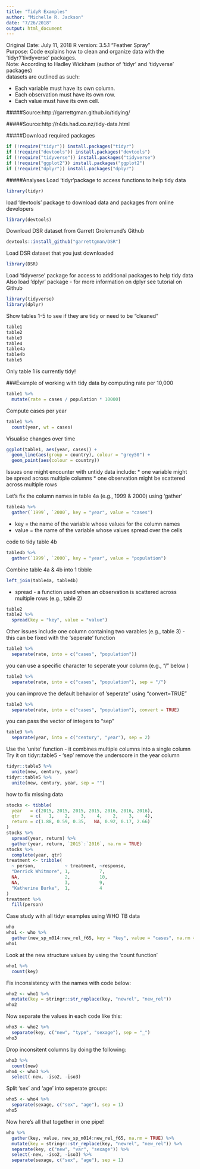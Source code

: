 ```yaml
---
title: "TidyR Examples"
author: "Michelle R. Jackson"
date: "7/26/2018"
output: html_document
---
```

Original Date: July 11, 2018 
R version: 3.5.1 "Feather Spray"  
Purpose: Code explains how to clean and organize data with the 'tidyr'/'tivdyverse' packages.  
Note: According to Hadley Wickham (author of 'tidyr' and 'tidyverse' packages)  
datasets are outlined as such:

* Each variable must have its own column.
* Each observation must have its own row.
* Each value must have its own cell.

#####Source:http://garrettgman.github.io/tidying/

#####Source:http://r4ds.had.co.nz/tidy-data.html

#####Download required packages
```r
if (!require("tidyr")) install.packages("tidyr")
if (!require("devtools")) install.packages("devtools")
if (!require("tidyverse")) install.packages("tidyverse")
if (!require("ggplot2")) install.packages("ggplot2")
if (!require("dplyr")) install.packages("dplyr")
```


#####Analyses
Load 'tidyr'package to access functions to help tidy data
```r
library(tidyr)
```

load 'devtools' package to download data and packages from online developers
```r
library(devtools)
```
Download DSR dataset from Garrett Grolemund's Github
```r
devtools::install_github("garrettgman/DSR") 
```
Load DSR dataset that you just downloaded
```r
library(DSR)
```
Load 'tidyverse' package for access to additional packages to help tidy data
Also load 'dplyr' package - for more information on dplyr see tutorial on Github
```r
library(tidyverse)
library(dplyr)
```
Show tables 1-5 to see if they are tidy or need to be "cleaned"
```r
table1 
table2
table3 
table4
table4a
table4b
table5
```
Only table 1 is currently tidy!

###Example of working with tidy data by computing rate per 10,000
```r
table1 %>% 
  mutate(rate = cases / population * 10000)
```
Compute cases per year
```r
table1 %>% 
  count(year, wt = cases)
```
Visualise changes over time
```r
ggplot(table1, aes(year, cases)) + 
  geom_line(aes(group = country), colour = "grey50") + 
  geom_point(aes(colour = country))
```
Issues one might encounter with untidy data include: 
* one variable might be spread across multiple columns
* one observation might be scattered across   multiple rows 

Let's fix the column names in table 4a (e.g., 1999 & 2000) using 'gather' 
```r
table4a %>% 
  gather(`1999`, `2000`, key = "year", value = "cases")
```
* key = the name of the variable whose values for the column names
* value = the name of the variable whose values spread over the cells 

code to tidy table 4b
```r
table4b %>% 
  gather(`1999`, `2000`, key = "year", value = "population") 
```
Combine table 4a & 4b into 1 tibble
```r
left_join(table4a, table4b)
```
* spread - a function used when an observation is scattered 
  across multiple rows (e.g., table 2)
```r
table2
table2 %>%
  spread(key = "key", value = "value")
```
Other issues include one column containing two varables (e.g., table 3) - 
this can be fixed with the 'seperate' function
```r
table3 %>% 
  separate(rate, into = c("cases", "population"))
```
you can use a specific character to seperate your column (e.g., "/" below )
```r
table3 %>% 
  separate(rate, into = c("cases", "population"), sep = "/")
```
you can improve the default behavior of 'seperate" using "convert=TRUE" 
```r
table3 %>% 
  separate(rate, into = c("cases", "population"), convert = TRUE)
```
you can pass the vector of integers to "sep" 
```r
table3 %>% 
  separate(year, into = c("century", "year"), sep = 2)
```
Use the 'unite' function - it combines multiple columns into a single column 
Try it on tidyr::table5 - 'sep' remove the underscore in the year column
```r
tidyr::table5 %>% 
  unite(new, century, year)
tidyr::table5 %>% 
  unite(new, century, year, sep = "")
```
how to fix missing data
```r
stocks <- tibble(
  year   = c(2015, 2015, 2015, 2015, 2016, 2016, 2016),
  qtr    = c(   1,    2,    3,    4,    2,    3,    4),
  return = c(1.88, 0.59, 0.35,   NA, 0.92, 0.17, 2.66)
)
stocks %>% 
  spread(year, return) %>% 
  gather(year, return, `2015`:`2016`, na.rm = TRUE)
stocks %>% 
  complete(year, qtr)
treatment <- tribble(
  ~ person,           ~ treatment, ~response,
  "Derrick Whitmore", 1,           7,
  NA,                 2,           10,
  NA,                 3,           9,
  "Katherine Burke",  1,           4
)
treatment %>% 
  fill(person)
```
Case study with all tidyr examples using WHO TB data
```r
who
who1 <- who %>% 
  gather(new_sp_m014:new_rel_f65, key = "key", value = "cases", na.rm = TRUE)
who1
```
Look at the new structure values by using the 'count function'
```r
who1 %>% 
  count(key)
```
Fix inconsistency with the names with code below:
```r
who2 <- who1 %>% 
  mutate(key = stringr::str_replace(key, "newrel", "new_rel"))
who2
```
Now separate the values in each code like this:
```r
who3 <- who2 %>% 
  separate(key, c("new", "type", "sexage"), sep = "_")
who3
```
Drop inconsitent columns by doing the following:
```r
who3 %>% 
  count(new)
who4 <- who3 %>% 
  select(-new, -iso2, -iso3)
```
Split 'sex' and 'age' into seperate groups:
```r
who5 <- who4 %>% 
  separate(sexage, c("sex", "age"), sep = 1)
who5
```
Now here's all that together in one pipe!
```r
who %>%
  gather(key, value, new_sp_m014:new_rel_f65, na.rm = TRUE) %>% 
  mutate(key = stringr::str_replace(key, "newrel", "new_rel")) %>%
  separate(key, c("new", "var", "sexage")) %>% 
  select(-new, -iso2, -iso3) %>% 
  separate(sexage, c("sex", "age"), sep = 1)
```

